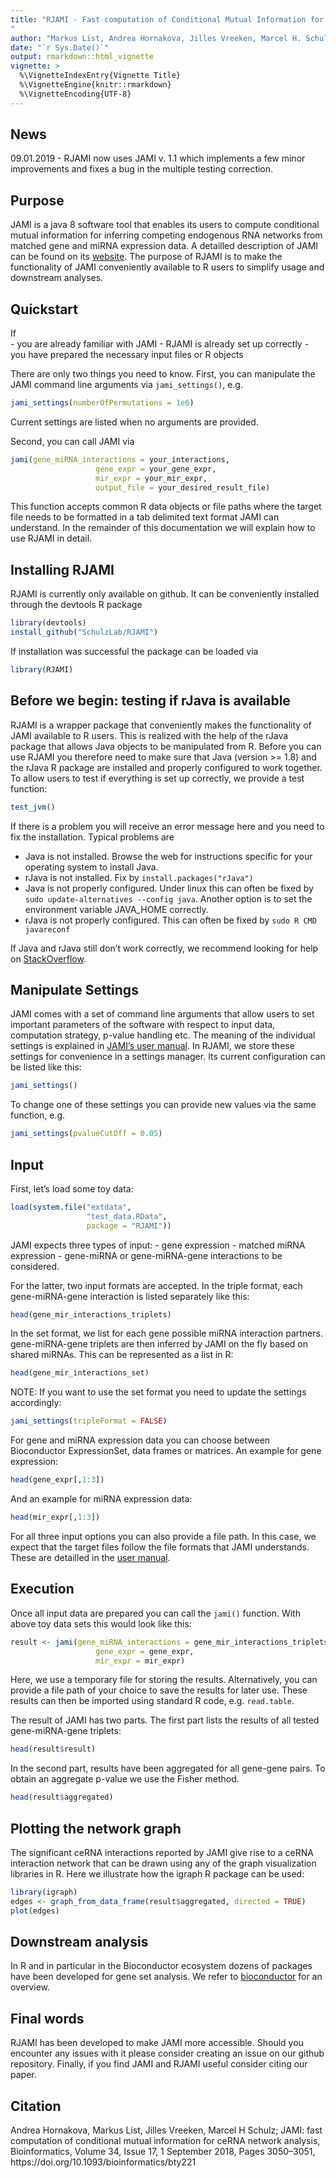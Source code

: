```yaml
---
title: "RJAMI - Fast computation of Conditional Mutual Information for ceRNA network analysis
"
author: "Markus List, Andrea Hornakova, Jilles Vreeken, Marcel H. Schulz"
date: "`r Sys.Date()`"
output: rmarkdown::html_vignette
vignette: >
  %\VignetteIndexEntry{Vignette Title}
  %\VignetteEngine{knitr::rmarkdown}
  %\VignetteEncoding{UTF-8}
---
```


## News

09.01.2019 - RJAMI now uses JAMI v. 1.1 which implements a few minor improvements and fixes a bug in the multiple testing correction.

## Purpose 

JAMI is a java 8 software tool that enables its users to compute conditional 
mutual information for inferring competing endogenous RNA networks from matched
gene and miRNA expression data. A detailled description of JAMI can be found
on its [website](http://jami.readthedocs.io/en/latest/index.html). 
The purpose of RJAMI is to make the functionality of JAMI conveniently available
to R users to simplify usage and downstream analyses. 

## Quickstart

If  
  - you are already familiar with JAMI 
  - RJAMI is already set up correctly
  - you have prepared the necessary input files or R objects

There are only two things you need to know.
First, you can manipulate the JAMI command
line arguments via ```jami_settings()```, e.g.

```r
jami_settings(numberOfPermutations = 1e6)
```

Current settings are listed when no arguments are provided.

Second, you can call JAMI via

```r
jami(gene_miRNA_interactions = your_interactions,
                   gene_expr = your_gene_expr,
                   mir_expr = your_mir_expr,
                   output_file = your_desired_result_file)

```

This function accepts common R data objects or file paths where the target file
needs to be formatted in a tab delimited text format JAMI can understand. In 
the remainder of this documentation we will explain how to use RJAMI in detail.

## Installing RJAMI

RJAMI is currently only available on github. It can be conveniently installed 
through the devtools R package

```r
library(devtools)
install_github("SchulzLab/RJAMI")
```

If installation was successful the package can be loaded via
```r
library(RJAMI)
```


## Before we begin: testing if rJava is available

RJAMI is a wrapper package that conveniently makes the functionality of JAMI available to R users.
This is realized with the help of the rJava package that allows Java objects to
be manipulated from R. Before you can use RJAMI you therefore need to 
make sure that Java (version >= 1.8) and the rJava R package are installed and 
properly configured to work together. To allow users to test if everything 
is set up correctly, we provide a test function:

```r
test_jvm()
```

If there is a problem you will receive an error message here and you need to
fix the installation. Typical problems are 

- Java is not installed. Browse the web for instructions specific for your operating system to install Java.
- rJava is not installed. Fix by ```install.packages("rJava")```
- Java is not properly configured. Under linux this can often be fixed by
```sudo update-alternatives --config java```. Another option is to set the environment variable JAVA_HOME correctly.
- rJava is not properly configured. This can often be fixed by
```sudo R CMD javareconf```

If Java and rJava still don't work correctly, we recommend looking for help on [StackOverflow](https://stackoverflow.com/search?q=rJava).

## Manipulate Settings

JAMI comes with a set of command line arguments that allow users to set 
important parameters of the software with respect to input data, 
computation strategy, p-value handling etc. The meaning of the individual 
settings is explained in 
[JAMI's user manual](http://jami.readthedocs.io/en/latest/index.html#usage).
In RJAMI, we store these settings for convenience in a settings manager. Its
current configuration can be listed like this:

```r
jami_settings()
```

To change one of these settings you can provide new values via the same function, e.g.

```r
jami_settings(pvalueCutOff = 0.05)
```

## Input

First, let's load some toy data:
```r
load(system.file("extdata",
                 "test_data.RData",
                 package = "RJAMI"))
```


JAMI expects three types of input:
- gene expression
- matched miRNA expression
- gene-miRNA or gene-miRNA-gene interactions to be considered. 

For the latter, two input formats are accepted. In the triple format, each 
gene-miRNA-gene interaction is listed separately like this:

```r
head(gene_mir_interactions_triplets)
```


In the set format, we list for each gene possible miRNA interaction
partners. gene-miRNA-gene triplets are then inferred by JAMI on the fly based on
shared miRNAs. This can be represented as a list in R:

```r
head(gene_mir_interactions_set)
```

NOTE: If you want to use the set format you need to update the settings 
accordingly:

```r
jami_settings(tripleFormat = FALSE)
```

For gene and miRNA expression data you can choose between Bioconductor 
ExpressionSet, data frames or matrices. An example for gene expression:

```r
head(gene_expr[,1:3])
```

And an example for miRNA expression data:

```r
head(mir_expr[,1:3])
```

For all three input options you can also provide a file path. In this case, we
expect that the target files follow the file formats that JAMI understands. These
are detailled in the [user manual](http://jami.readthedocs.io/en/latest/index.html#input).

## Execution

Once all input data are prepared you can call the ```jami()``` function. With 
above toy data sets this would look like this:

```r
result <- jami(gene_miRNA_interactions = gene_mir_interactions_triplets,
                   gene_expr = gene_expr,
                   mir_expr = mir_expr)

```

Here, we use a temporary file for storing the results. Alternatively, you can
provide a file path of your choice to save the results for later use. These
results can then be imported using standard R code, e.g. ```read.table```.

The result of JAMI has two parts. The first part lists the results of all tested
gene-miRNA-gene triplets:

```r
head(result$result)
```

In the second part, results have been aggregated for all gene-gene pairs. To
obtain an aggregate p-value we use the Fisher method.

```r
head(result$aggregated)
```


## Plotting the network graph

The significant ceRNA interactions reported by JAMI give rise to a ceRNA interaction network that can be drawn using any of the graph visualization libraries in R. Here we illustrate how the igraph R package can be used:

```r
library(igraph)
edges <- graph_from_data_frame(result$aggregated, directed = TRUE)
plot(edges)
```

## Downstream analysis

In R and in particular in the Bioconductor ecosystem dozens of packages have
been developed for gene set analysis. 
We refer to [bioconductor](http://bioconductor.org/) for an overview.

## Final words

RJAMI has been developed to make JAMI more accessible. Should you encounter any
issues with it please consider creating an issue on our github repository. 
Finally, if you find JAMI and RJAMI useful consider citing our paper.

## Citation

Andrea Hornakova, Markus List, Jilles Vreeken, Marcel H Schulz; JAMI: fast computation of conditional mutual information for ceRNA network analysis, Bioinformatics, Volume 34, Issue 17, 1 September 2018, Pages 3050–3051, https://doi.org/10.1093/bioinformatics/bty221
